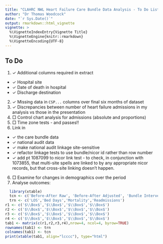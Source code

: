 ```yaml
---
title: "CLAHRC NWL Heart Failure Care Bundle Data Analysis - To Do List"
author: "Dr Thomas Woodcock"
date: "`r Sys.Date()`"
output: rmarkdown::html_vignette
vignette: >
  %\VignetteIndexEntry{Vignette Title}
  %\VignetteEngine{knitr::rmarkdown}
  %\VignetteEncoding{UTF-8}
---
```


## To Do
 
 1. $\checkmark$ Additional columns required in extract
  + $\checkmark$ Hospital site
  + $\checkmark$ Date of death in hospital
  + $\checkmark$ Discharge destination
 2. $\checkmark$ Missing data in `CSP...` columns over final six months of dataset
 3. $\checkmark$ Discrepancies between number of heart failure admissions in my analysis vs
 those in the presentation
 4. $\Box$ Control chart analysis for admissions (absolute and proportions)
 0. $\Box$ Time zone tests - and passes!!
 5. Link in
  + $\checkmark$ the care bundle data
  + $\checkmark$ national audit data
  + $\checkmark$ make national audit linkage site-sensitive
  + $\checkmark$ refactor linkage tests to use bundle/nicor id rather than row number
  + $\checkmark$ add pt 1087099 to nicor link test - to check, in conjunction with 1073855, that multi-site spells are linked to by any appropriate nicor records, but that cross-site linking doesn't happen.
 6. $\Box$ Examine for changes in demographics over the period
 7. Analyse outcomes:
 
```r
  library(xtable)
  tcn <- c('Before-After Raw', 'Before-After Adjusted', 'Bundle Intervention Raw', 'Bundle Intervention Adjusted')
  trn <- c('LOS','Bed Days','Mortality','Readmissions')
r1 <- c('$\\Box$','$\\Box$','$\\Box$','$\\Box$')
r2 <- c('$\\Box$','$\\Box$','$\\Box$','$\\Box$')
r3 <- c('$\\Box$','$\\Box$','$\\Box$','$\\Box$')
r4 <- c('$\\Box$','$\\Box$','$\\Box$','$\\Box$')
tab1 <- matrix(c(r1,r2,r3,r4),nrow=4, ncol=4, byrow=TRUE)
rownames(tab1) <- trn
colnames(tab1) <- tcn
print(xtable(tab1, align="lcccc"), type="html")
```

